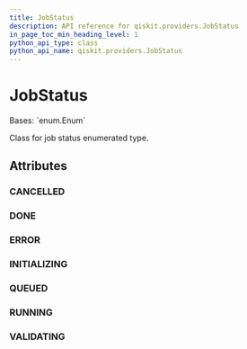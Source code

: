 ```yaml
---
title: JobStatus
description: API reference for qiskit.providers.JobStatus
in_page_toc_min_heading_level: 1
python_api_type: class
python_api_name: qiskit.providers.JobStatus
---
```


# JobStatus

<Class id="qiskit.providers.JobStatus" isDedicatedPage={true} github="https://github.com/qiskit/qiskit/tree/stable/0.19/qiskit/providers/jobstatus.py" signature="JobStatus(value)">
  Bases: `enum.Enum`

  Class for job status enumerated type.

  ## Attributes

  ### CANCELLED

  <Attribute id="qiskit.providers.JobStatus.CANCELLED" name="CANCELLED" attributeValue="'job has been cancelled'" />

  ### DONE

  <Attribute id="qiskit.providers.JobStatus.DONE" name="DONE" attributeValue="'job has successfully run'" />

  ### ERROR

  <Attribute id="qiskit.providers.JobStatus.ERROR" name="ERROR" attributeValue="'job incurred error'" />

  ### INITIALIZING

  <Attribute id="qiskit.providers.JobStatus.INITIALIZING" name="INITIALIZING" attributeValue="'job is being initialized'" />

  ### QUEUED

  <Attribute id="qiskit.providers.JobStatus.QUEUED" name="QUEUED" attributeValue="'job is queued'" />

  ### RUNNING

  <Attribute id="qiskit.providers.JobStatus.RUNNING" name="RUNNING" attributeValue="'job is actively running'" />

  ### VALIDATING

  <Attribute id="qiskit.providers.JobStatus.VALIDATING" name="VALIDATING" attributeValue="'job is being validated'" />
</Class>

